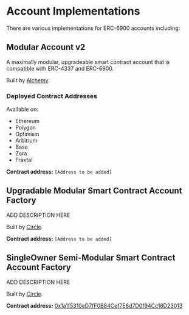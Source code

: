 
# Account Implementations

There are various implementations for ERC-6900 accounts including:

## Modular Account v2

A maximally modular, upgradeable smart contract account that is compatible with ERC-4337 and ERC-6900.

Built by [Alchemy](https://www.alchemy.com/).

<GithubLink href="https://github.com/alchemyplatform/modular-account" />

### Deployed Contract Addresses

Available on:

- Ethereum
- Polygon
- Optimism
- Arbitrum
- Base
- Zora
- Fraxtal

**Contract address:** `[Address to be added]`

## Upgradable Modular Smart Contract Account Factory

ADD DESCRIPTION HERE

Built by [Circle](https://www.circle.com/).

**Contract address:** `[Address to be added]`

## SingleOwner Semi-Modular Smart Contract Account Factory

ADD DESCRIPTION HERE

Built by [Circle](https://www.circle.com/).

**Contract address:** [0x1a1f5310eD7fF0B84Cef7E6d7D0f94Cc16D23013](https://etherscan.io/address/0x1a1f5310eD7fF0B84Cef7E6d7D0f94Cc16D23013#code)
